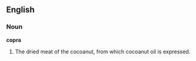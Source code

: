 ==English==

===Noun===

'''copra'''

#The dried meat of the cocoanut, from which cocoanut oil is expressed.